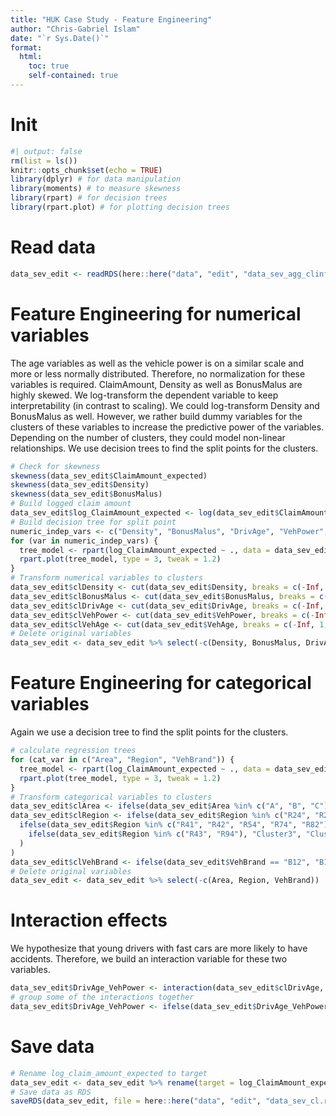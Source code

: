 ```yaml
---
title: "HUK Case Study - Feature Engineering"
author: "Chris-Gabriel Islam"
date: "`r Sys.Date()`"
format:
  html:
    toc: true
    self-contained: true
---
```


# Init

```r
#| output: false
rm(list = ls())
knitr::opts_chunk$set(echo = TRUE)
library(dplyr) # for data manipulation
library(moments) # to measure skewness
library(rpart) # for decision trees
library(rpart.plot) # for plotting decision trees
```

# Read data

```r
data_sev_edit <- readRDS(here::here("data", "edit", "data_sev_agg_clinfo.rds"))
```

# Feature Engineering for numerical variables

The age variables as well as the vehicle power is on a similar scale and more or less normally distributed. Therefore, no normalization for these variables is required. ClaimAmount, Density as well as BonusMalus are highly skewed. We log-transform the dependent variable to keep interpretability (in contrast to scaling). We could log-transform Density and BonusMalus as well. However, we rather build dummy variables for the clusters of these variables to increase the predictive power of the variables. Depending on the number of clusters, they could model non-linear relationships. We use decision trees to find the split points for the clusters.

```r
# Check for skewness
skewness(data_sev_edit$ClaimAmount_expected)
skewness(data_sev_edit$Density)
skewness(data_sev_edit$BonusMalus)
# Build logged claim amount
data_sev_edit$log_ClaimAmount_expected <- log(data_sev_edit$ClaimAmount_expected)
# Build decision tree for split point
numeric_indep_vars <- c("Density", "BonusMalus", "DrivAge", "VehPower", "VehAge")
for (var in numeric_indep_vars) {
  tree_model <- rpart(log_ClaimAmount_expected ~ ., data = data_sev_edit[, c("log_ClaimAmount_expected", var)], method = "anova", cp = 0.0005)
  rpart.plot(tree_model, type = 3, tweak = 1.2)
}
# Transform numerical variables to clusters
data_sev_edit$clDensity <- cut(data_sev_edit$Density, breaks = c(-Inf, 447, Inf), labels = c("low", "high"), right = FALSE)
data_sev_edit$clBonusMalus <- cut(data_sev_edit$BonusMalus, breaks = c(-Inf, 59, 72, 94, 99, 101, Inf), labels = c("lowest", "lower", "medium-low", "medium-high", "high", "highest"), right = FALSE)
data_sev_edit$clDrivAge <- cut(data_sev_edit$DrivAge, breaks = c(-Inf, 22, 27, 55, Inf), labels = c("low", "medium-low", "medium-high", "high"), right = FALSE)
data_sev_edit$clVehPower <- cut(data_sev_edit$VehPower, breaks = c(-Inf, 8, Inf), labels = c("low", "high"), right = FALSE)
data_sev_edit$clVehAge <- cut(data_sev_edit$VehAge, breaks = c(-Inf, 1, 3, 15, Inf), labels = c("low", "medium-low", "medium-high", "high"), right = FALSE)
# Delete original variables
data_sev_edit <- data_sev_edit %>% select(-c(Density, BonusMalus, DrivAge, VehPower, VehAge, ClaimAmount_expected))
```

# Feature Engineering for categorical variables

Again we use a decision tree to find the split points for the clusters.

```r
# calculate regression trees
for (cat_var in c("Area", "Region", "VehBrand")) {
  tree_model <- rpart(log_ClaimAmount_expected ~ ., data = data_sev_edit[, c("log_ClaimAmount_expected", cat_var)], method = "anova", cp = 0.0005)
  rpart.plot(tree_model, type = 3, tweak = 1.2)
}
# Transform categorical variables to clusters
data_sev_edit$clArea <- ifelse(data_sev_edit$Area %in% c("A", "B", "C"), "ABC", "DEF")
data_sev_edit$clRegion <- ifelse(data_sev_edit$Region %in% c("R24", "R25", "R52", "R53"), "Cluster1",
  ifelse(data_sev_edit$Region %in% c("R41", "R42", "R54", "R74", "R82"), "Cluster2",
    ifelse(data_sev_edit$Region %in% c("R43", "R94"), "Cluster3", "Cluster4")
  )
)
data_sev_edit$clVehBrand <- ifelse(data_sev_edit$VehBrand == "B12", "B12", "other")
# Delete original variables
data_sev_edit <- data_sev_edit %>% select(-c(Area, Region, VehBrand))
```

# Interaction effects

We hypothesize that young drivers with fast cars are more likely to have accidents. Therefore, we build an interaction variable for these two variables.

```r
data_sev_edit$DrivAge_VehPower <- interaction(data_sev_edit$clDrivAge, data_sev_edit$clVehPower)
# group some of the interactions together
data_sev_edit$DrivAge_VehPower <- ifelse(data_sev_edit$DrivAge_VehPower %in% c("medium-high.low", "high.low"), "high.low", "other")
```

# Save data

```r
# Rename log_claim_amount_expected to target
data_sev_edit <- data_sev_edit %>% rename(target = log_ClaimAmount_expected)
# Save data as RDS
saveRDS(data_sev_edit, file = here::here("data", "edit", "data_sev_cl.rds"))
```
